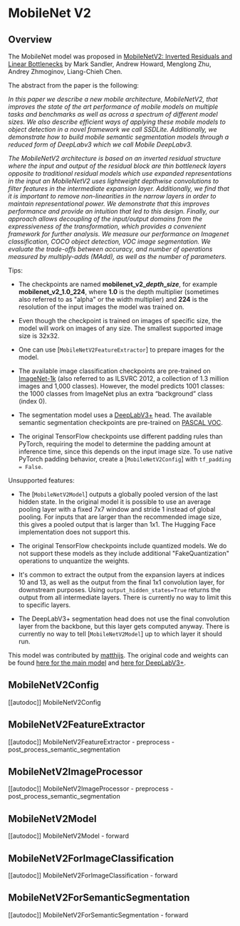 <!--Copyright 2022 The HuggingFace Team. All rights reserved.

Licensed under the Apache License, Version 2.0 (the "License"); you may not use this file except in compliance with
the License. You may obtain a copy of the License at

http://www.apache.org/licenses/LICENSE-2.0

Unless required by applicable law or agreed to in writing, software distributed under the License is distributed on
an "AS IS" BASIS, WITHOUT WARRANTIES OR CONDITIONS OF ANY KIND, either express or implied. See the License for the
specific language governing permissions and limitations under the License.
-->

# MobileNet V2

## Overview

The MobileNet model was proposed in [MobileNetV2: Inverted Residuals and Linear Bottlenecks](https://arxiv.org/abs/1801.04381) by Mark Sandler, Andrew Howard, Menglong Zhu, Andrey Zhmoginov, Liang-Chieh Chen.

The abstract from the paper is the following:

*In this paper we describe a new mobile architecture, MobileNetV2, that improves the state of the art performance of mobile models on multiple tasks and benchmarks as well as across a spectrum of different model sizes. We also describe efficient ways of applying these mobile models to object detection in a novel framework we call SSDLite. Additionally, we demonstrate how to build mobile semantic segmentation models through a reduced form of DeepLabv3 which we call Mobile DeepLabv3.*

*The MobileNetV2 architecture is based on an inverted residual structure where the input and output of the residual block are thin bottleneck layers opposite to traditional residual models which use expanded representations in the input an MobileNetV2 uses lightweight depthwise convolutions to filter features in the intermediate expansion layer. Additionally, we find that it is important to remove non-linearities in the narrow layers in order to maintain representational power. We demonstrate that this improves performance and provide an intuition that led to this design. Finally, our approach allows decoupling of the input/output domains from the expressiveness of the transformation, which provides a convenient framework for further analysis. We measure our performance on Imagenet classification, COCO object detection, VOC image segmentation. We evaluate the trade-offs between accuracy, and number of operations measured by multiply-adds (MAdd), as well as the number of parameters.*

Tips:

- The checkpoints are named **mobilenet\_v2\_*depth*\_*size***, for example **mobilenet\_v2\_1.0\_224**, where **1.0** is the depth multiplier (sometimes also referred to as "alpha" or the width multiplier) and **224** is the resolution of the input images the model was trained on.

- Even though the checkpoint is trained on images of specific size, the model will work on images of any size. The smallest supported image size is 32x32.

- One can use [`MobileNetV2FeatureExtractor`] to prepare images for the model.

- The available image classification checkpoints are pre-trained on [ImageNet-1k](https://huggingface.co/datasets/imagenet-1k) (also referred to as ILSVRC 2012, a collection of 1.3 million images and 1,000 classes). However, the model predicts 1001 classes: the 1000 classes from ImageNet plus an extra “background” class (index 0).

- The segmentation model uses a [DeepLabV3+](https://arxiv.org/abs/1802.02611) head. The available semantic segmentation checkpoints are pre-trained on [PASCAL VOC](http://host.robots.ox.ac.uk/pascal/VOC/).

- The original TensorFlow checkpoints use different padding rules than PyTorch, requiring the model to determine the padding amount at inference time, since this depends on the input image size. To use native PyTorch padding behavior, create a [`MobileNetV2Config`] with `tf_padding = False`.

Unsupported features:

- The [`MobileNetV2Model`] outputs a globally pooled version of the last hidden state. In the original model it is possible to use an average pooling layer with a fixed 7x7 window and stride 1 instead of global pooling. For inputs that are larger than the recommended image size, this gives a pooled output that is larger than 1x1. The Hugging Face implementation does not support this.

- The original TensorFlow checkpoints include quantized models. We do not support these models as they include additional "FakeQuantization" operations to unquantize the weights.

- It's common to extract the output from the expansion layers at indices 10 and 13, as well as the output from the final 1x1 convolution layer, for downstream purposes. Using `output_hidden_states=True` returns the output from all intermediate layers. There is currently no way to limit this to specific layers.

- The DeepLabV3+ segmentation head does not use the final convolution layer from the backbone, but this layer gets computed anyway. There is currently no way to tell [`MobileNetV2Model`] up to which layer it should run.

This model was contributed by [matthijs](https://huggingface.co/Matthijs). The original code and weights can be found [here for the main model](https://github.com/tensorflow/models/tree/master/research/slim/nets/mobilenet) and [here for DeepLabV3+](https://github.com/tensorflow/models/tree/master/research/deeplab).

## MobileNetV2Config

[[autodoc]] MobileNetV2Config

## MobileNetV2FeatureExtractor

[[autodoc]] MobileNetV2FeatureExtractor
    - preprocess
    - post_process_semantic_segmentation

## MobileNetV2ImageProcessor

[[autodoc]] MobileNetV2ImageProcessor
    - preprocess
    - post_process_semantic_segmentation

## MobileNetV2Model

[[autodoc]] MobileNetV2Model
    - forward

## MobileNetV2ForImageClassification

[[autodoc]] MobileNetV2ForImageClassification
    - forward

## MobileNetV2ForSemanticSegmentation

[[autodoc]] MobileNetV2ForSemanticSegmentation
    - forward
